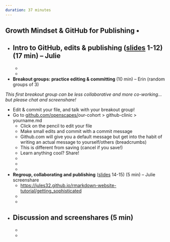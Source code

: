 ```yaml
---
duration: 37 minutes
---
```


## Growth Mindset & GitHub for Publishing • 

- **Intro to GitHub, edits & publishing** ([slides](https://docs.google.com/presentation/d/1PzGAbEpNhT6CDPe1DCHf5-eVAjy-2R2D3VMHz7dY774/edit?usp=sharing) 1-12) (17 min) – Julie
  -   
  - 
  -  
- **Breakout groups: practice editing & committing ** (10 min) –  Erin (random groups of 3)

*This first breakout group can be less collaborative and more co-working...but please chat and screenshare!*

  - Edit & commit your file, and talk with your breakout group!
  - Go to [github.com/openscapes/](https://github.com/openscapes/demo)our-cohort > github-clinic > yourname.md
    - Click on the pencil to edit your file
    - Make small edits and commit with a commit message
    - Github.com will give you a default message but get into the habit of writing an actual message to yourself/others (breadcrumbs)
    - This is different from saving (cancel if you save!)
    - Learn anything cool? Share!  
    -  
    - 
    - 
- **Regroup, collaborating and publishing** ([slides](https://docs.google.com/presentation/d/1PzGAbEpNhT6CDPe1DCHf5-eVAjy-2R2D3VMHz7dY774/edit?usp=sharing) 14-15) (5 min) – Julie screenshare
  -  [https://jules32.github.io/rmarkdown-website-tutorial/getting_sophisticated](https://jules32.github.io/rmarkdown-website-tutorial/getting_sophisticated.html)
  - 
  - 
- **Discussion and screenshares** (5 min)
  - 
  - 
  - 